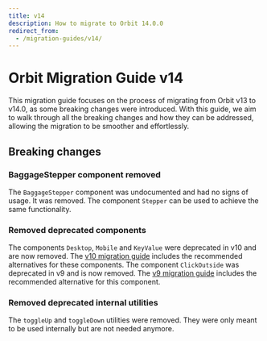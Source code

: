 ```yaml
---
title: v14
description: How to migrate to Orbit 14.0.0
redirect_from:
  - /migration-guides/v14/
---
```


# Orbit Migration Guide v14

This migration guide focuses on the process of migrating from Orbit v13 to v14.0, as some breaking changes were introduced.
With this guide, we aim to walk through all the breaking changes and how they can be addressed, allowing the migration to be smoother and effortlessly.

## Breaking changes

### BaggageStepper component removed

The `BaggageStepper` component was undocumented and had no signs of usage. It was removed. The component `Stepper` can be used to achieve the same functionality.

### Removed deprecated components

The components `Desktop`, `Mobile` and `KeyValue` were deprecated in v10 and are now removed. The [v10 migration guide](/migration-guides/v10/) includes the recommended alternatives for these components.
The component `ClickOutside` was deprecated in v9 and is now removed. The [v9 migration guide](/migration-guides/v9/) includes the recommended alternative for this component.

### Removed deprecated internal utilities

The `toggleUp` and `toggleDown` utilities were removed. They were only meant to be used internally but are not needed anymore.
